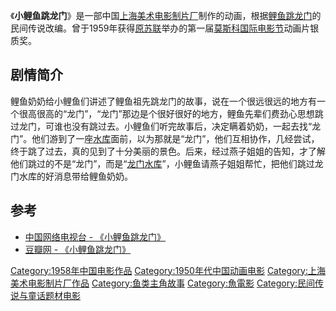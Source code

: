 {{Infobox Film
|片名          = 小鲤鱼跳龙门
|其他名称      = 
|图像          = 
|图像说明      = 
|导演          = [[何玉门|何玉门]]
|监制          = 
|制片          = 
|编剧          = [[金近|金近]]
|剧本          = 
|故事          = 
|原著          = 
|旁白          = 
|统筹          = 
|主演          = 
|分级          = 
|副标题        = 
|主题曲        = 
|片头曲        = 
|片尾曲        = 
|配乐          = 
|摄影          = [[段孝萱|段孝萱]]
|剪辑          = 
|制片商        = [[上海美术电影制片厂|上海美术电影制片厂]]
|发行商        = 
|上映日期      = 1958年
|发行日期      = 
|片长          = 20分钟
|产地          = {{CHNML}}
|语言          = [[汉语普通话|汉语普通话]]
|官方网站      = 
|预算          = 
|票房          = 
|前集          = 
|续集          = 
|中国大陆片名  = 
|香港片名      = 
|澳门片名      = 
|台湾片名      = 
|新马片名      = 
|sarft_id    = <!-- 公映许可号码 -->
|amg_id      = <!-- AMG（All Media Guide）ID -->
|imdb_id     = <!-- IMDB（互联网电影数据库）ID -->
}}
《'''小鲤鱼跳龙门'''》是一部中国[[上海美术电影制片厂|上海美术电影制片厂]]制作的动画，根据[[鲤鱼跳龙门|鲤鱼跳龙门]]的民间传说改编。曾于1959年获得[[原苏联|原苏联]]举办的第一届[[莫斯科国际电影节|莫斯科国际电影节]]动画片银质奖。

==剧情简介==
鲤鱼奶奶给小鲤鱼们讲述了鲤鱼祖先跳龙门的故事，说在一个很远很远的地方有一个很高很高的“龙门”，“龙门”那边是个很好很好的地方，鲤鱼先辈们费劲心思想跳过龙门，可谁也没有跳过去。小鲤鱼们听完故事后，决定瞒着奶奶，一起去找“龙门”。他们游到了一座[[水库|水库]]面前，以为那就是“龙门”，他们互相协作，几经尝试，终于跳了过去，真的见到了十分美丽的景色。后来，经过燕子姐姐的告知，才了解他们跳过的不是“龙门”，而是“[[龙门水库|龙门水库]]”，小鲤鱼请燕子姐姐帮忙，把他们跳过龙门水库的好消息带给鲤鱼奶奶。

==参考==
*[https://web.archive.org/web/20130905130037/http://donghua.cntv.cn/2013/04/15/VIDA1366019139254975.shtml 中国网络电视台 - 《小鲤鱼跳龙门》]
*[http://movie.douban.com/subject/1431714/  豆瓣网 - 《小鲤鱼跳龙门》] {{Wayback|url=http://movie.douban.com/subject/1431714/ |date=20130527203806 }}

{{上海美术电影制片厂1950年代作品}}

[[Category:1958年中国电影作品|Category:1958年中国电影作品]]
[[Category:1950年代中国动画电影|Category:1950年代中国动画电影]]
[[Category:上海美术电影制片厂作品|Category:上海美术电影制片厂作品]]
[[Category:鱼类主角故事|Category:鱼类主角故事]]
[[Category:魚電影|Category:魚電影]]
[[Category:民间传说与童话题材电影|Category:民间传说与童话题材电影]]